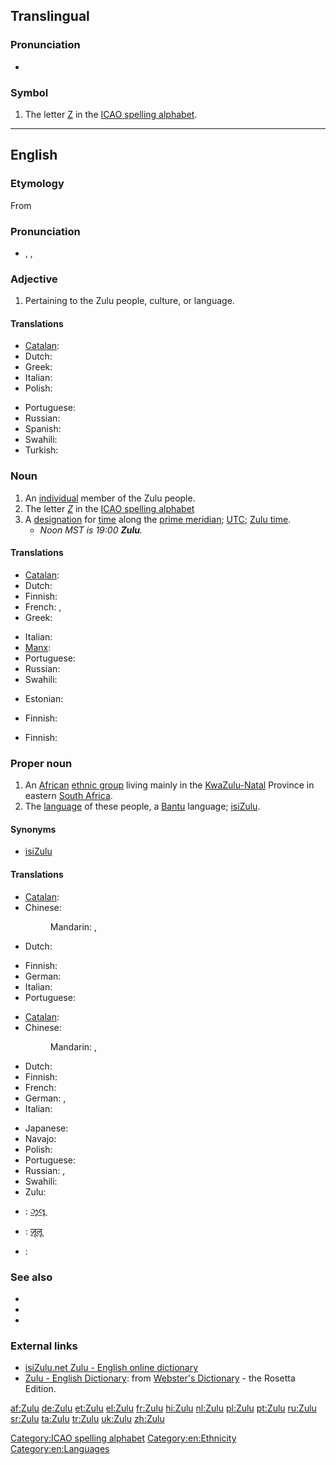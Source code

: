 {{also|zulu|zulú|zulù}}
==Translingual==
{{interwiktionary|code=zu}}

===Pronunciation===
* {{IPA|[ˈzuːluː]|lang=mul}}

===Symbol===
{{infl|mul|symbol}}

# The letter [[Z]] in the [[ICAO spelling alphabet]].

[[Category:ICAO spelling alphabet]]

----

==English==
{{wikipedia|Zulu (disambiguation)}}

===Etymology===
From {{etyl|zu}}

===Pronunciation===
* {{enPR|zo͞o'lo͞o}}, {{IPA|/ˈzuːluː/}}, {{SAMPA|/"zu:lu:/}}

===Adjective===
{{en-adj|-}}

# Pertaining to the Zulu people, culture, or language.

====Translations====
{{trans-top|pertaining to the Zulu people, culture, or language}}
* [[Catalan]]: {{t|ca|zulu}}
* Dutch: {{t+|nl|Zoeloe}}
* Greek: {{t+|el|Ζουλού}}
* Italian: {{t-|it|zulù}}
* Polish: {{t-|pl|Zulus|m}}
{{trans-mid}}
* Portuguese: {{t+|pt|zulu}}
* Russian: {{t|ru|зулусский|sc=Cyrl|tr=zulússkij}}
* Spanish: {{t+|es|zulú}}
* Swahili: {{t|sw|Kizulu}}
* Turkish: {{t+|tr|Zulu}}
{{trans-bottom}}

===Noun===
{{en-noun}}

# An [[individual]] member of the Zulu people.
# The letter ''[[Z]]'' in the [[ICAO spelling alphabet]]
# A [[designation]] for [[time]] along the [[prime meridian]]; [[UTC]]; [[Zulu time]].
#* ''Noon MST is 19:00 '''Zulu'''.''

====Translations====
{{trans-top|member of the Zulu people}}
* [[Catalan]]: {{t|ca|zulu}}
* Dutch: {{t+|nl|Zoeloe|m}}
* Finnish: {{t+|fi|zulu}}
* French: {{t+|fr|Zoulou|m}}, {{t+|fr|Zouloue|f}}
* Greek: {{t+|el|Ζουλού}}
{{trans-mid}}
* Italian: {{t-|it|zulù|m|f}}
* [[Manx]]: {{t|gv|Sooloo|m}}
* Portuguese: {{t+|pt|zulu}}
* Russian: {{t|ru|зулус|m|sc=Cyrl|tr=zulús}}
* Swahili: {{t|sw|Mzulu}}
{{trans-bottom}}

{{trans-top|the letter "Z" in ICAO spelling alphabet}}
* Estonian: {{t+|et|Zürich}}
{{trans-mid}}
* Finnish: {{t+|fi|tseta}}
{{trans-bottom}}

{{trans-top|Zulu time}}
* Finnish: {{t-|fi|UTC}}
{{trans-mid}}
{{trans-bottom}}

===Proper noun===
{{en-proper noun}}

# An [[African]] [[ethnic group]] living mainly in the [[KwaZulu-Natal]] Province in eastern [[South Africa]].
# The [[language]] of these people, a [[Bantu]] language; [[isiZulu]].

====Synonyms====
* {{sense|language}} [[isiZulu]]

====Translations====
{{trans-top|African ethnic group}}
* [[Catalan]]: {{t|ca|zulu}}
* Chinese:
*: Mandarin: {{t|cmn|祖魯族人|sc=Hani}}, {{t|cmn|祖鲁族人|tr=Zǔlǔ zúrén|sc=Hani}}
* Dutch: {{t|nl|Zoeloes||p}}
{{trans-mid}}
* Finnish: {{t-|fi|zulut|p}}
* German: {{t+|de|Zulu}}
* Italian: {{t-|it|zulù|m|f}}
* Portuguese: {{t+|pt|zulu}}
{{trans-bottom}}

{{trans-top|language}}
* [[Catalan]]: {{t|ca|zulu|m}}
* Chinese:
*: Mandarin: {{t-|cmn|祖魯語|sc=Hani}}, {{t-|cmn|祖鲁语|tr=Zǔlǔyǔ|sc=Hani}}
* Dutch: {{t+|nl|Zoeloe|n}}
* Finnish: {{t+|fi|zulu}}
* French: {{t+|fr|zoulou|m}}
* German: {{t+|de|Zulu}}, {{t-|de|Bantu}}
* Italian: {{t-|it|zulù|m}}
{{trans-mid}}
* Japanese: {{t|ja|ズールー語|tr=Zūrū-go|sc=Jpan}}
* Navajo: {{tø|nv|Zulu Dineʼé bizaad}}
* Polish: {{t-|pl|zulu|n}}
* Portuguese: {{t+|pt|zulu}}
* Russian: {{t|ru|зулу|m|tr=zúlu}} {{indeclinable}}, {{t|ru|зулусский|m|tr=zulússkij}}
* Swahili: {{t|sw|Kizulu}}
* Zulu: {{t-|zu|isiZulu|xs=Zulu}}
{{trans-bottom}}

{{checktrans-top}}
* {{ttbc|gu}}: [[ઝૂલૂ]]
* {{ttbc|hi}}: [[ज़ूलू]]
{{trans-mid}}
* {{ttbc|ia}}: {{t-|ia|Zulu|xs=Interlingua}}
{{trans-bottom}}

===See also===
* {{langcat}}
* {{langlist}}
* {{ISO 639|link=Ethnologue|1code=zu|code=zul}}

===External links===
* [http://isizulu.net/ isiZulu.net Zulu - English online dictionary]
* [http://www.websters-online-dictionary.org/definition/Zulu-english/ Zulu - English Dictionary]: from [http://www.websters-online-dictionary.org/ Webster's Dictionary] - the Rosetta Edition.

[[Category:en:Ethnicity]]
[[Category:en:Languages]]

[[af:Zulu]]
[[de:Zulu]]
[[et:Zulu]]
[[el:Zulu]]
[[fr:Zulu]]
[[hi:Zulu]]
[[nl:Zulu]]
[[pl:Zulu]]
[[pt:Zulu]]
[[ru:Zulu]]
[[sr:Zulu]]
[[ta:Zulu]]
[[tr:Zulu]]
[[uk:Zulu]]
[[zh:Zulu]]